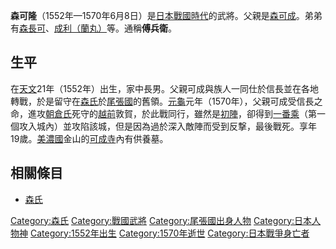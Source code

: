 {{unreferenced|time=2016-04-23T05:24:30+00:00}}
{{日本武士
|名稱= 森 可隆
|圖片名稱= 
|圖片大小= 
|圖片說明= 
|時代= [[日本戰國時代|日本戰國時代]]
|出生日期= [[天文_(後奈良天皇)|天文]]21年（1552年）
|出生地點= 
|逝世日期= [[元龜|元龜]]元年4月25日（1570年6月8日）
|逝世地點= 
|假名= 
|羅馬字= 
|幼名= 
|改名= 
|别名= 傅兵衛（通稱）
|諡号= 
|神号= 
|戒名= 
|洗禮名= 
|墓所= [[岐阜縣|岐阜縣]][[可兒市|可兒市]]的[[可成寺|可成寺]]
|朝廷官位= 
|幕府職位= 
|主君= [[織田信長|織田信長]]
|藩= 
|氏族= [[森氏|森氏]]
|父母= 父：[[森可成|森可成]]
|養父= 
|養母= 
|兄弟= 弟：[[森長可|長可]]、[[森成利|成利]]、[[森長隆|長隆]]、[[森長氏|長氏]]、[[森忠政|忠政]]
|姐妹= 妹：碧松院（[[關成政|關成政]]室）、[[青木秀重|青木秀重]]室、梅（{{lang|ja|うめ}}，[[木下勝俊|木下勝俊]]室）
|正室= 
|側室= 
|嗣子= 
|嗣女= 
|養子= 
|養女= 
}}
{{japanese|japanese=森 可隆|kana=もり よしたか|romaji=Mori Yoshitaka}}
'''森可隆'''（1552年—1570年6月8日）是[[日本戰國時代|日本戰國時代]]的武將。父親是[[森可成|森可成]]。弟弟有[[森長可|森長可]]、[[森蘭丸|成利（蘭丸）]]等。通稱'''傅兵衛'''。

== 生平 ==
在[[天文_(後奈良天皇)|天文]]21年（1552年）出生，家中長男。父親可成與族人一同仕於信長並在各地轉戰，於是留守在[[森氏|森氏]]於[[尾張國|尾張國]]的舊領。[[元龜|元龜]]元年（1570年），父親可成受信長之命，進攻[[朝倉氏|朝倉氏]]死守的[[越前國|越前]]敦賀{{tsl|ja|手筒山城}}，於此戰同行，雖然是[[初陣|初陣]]，卻得到[[一番乘|一番乘]]（第一個攻入城內）並攻陷該城，但是因為過於深入敵陣而受到反撃，最後戰死。享年19歲。[[美濃國|美濃國]]金山的[[可成寺|可成寺]]內有供養墓。


== 相關條目 ==
*[[森氏|森氏]]

[[Category:森氏|Category:森氏]]
[[Category:戰國武將|Category:戰國武將]]
[[Category:尾張國出身人物|Category:尾張國出身人物]]
[[Category:日本人物神|Category:日本人物神]]
[[Category:1552年出生|Category:1552年出生]]
[[Category:1570年逝世|Category:1570年逝世]]
[[Category:日本戰爭身亡者|Category:日本戰爭身亡者]]